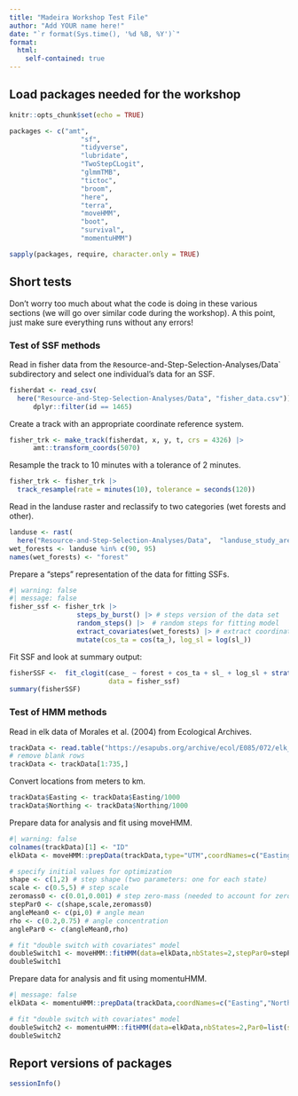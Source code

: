```yaml
---
title: "Madeira Workshop Test File"
author: "Add YOUR name here!"
date: "`r format(Sys.time(), '%d %B, %Y')`"
format: 
  html:
    self-contained: true
---
```



## Load packages needed for the workshop

```r
knitr::opts_chunk$set(echo = TRUE)
``` 

```r
packages <- c("amt",
                  "sf",
                  "tidyverse",
                  "lubridate",
                  "TwoStepCLogit",
                  "glmmTMB",
                  "tictoc",
                  "broom",
                  "here",
                  "terra",
                  "moveHMM",
                  "boot",
                  "survival", 
                  "momentuHMM")

sapply(packages, require, character.only = TRUE)
```
 

## Short tests 

<!--- Insert whatever tests you want here --->

Don't worry too much about what the code is doing in these various sections (we will go over similar code during the workshop). A this point, just make sure everything runs without any errors!


### Test of SSF methods


Read in fisher data from the `R`esource-and-Step-Selection-Analyses/Data` subdirectory and select one individual's data for an SSF.
```r
fisherdat <- read_csv(
  here("Resource-and-Step-Selection-Analyses/Data", "fisher_data.csv")) |>
      dplyr::filter(id == 1465) 
```

Create  a track with an appropriate coordinate reference system.
```r
fisher_trk <- make_track(fisherdat, x, y, t, crs = 4326) |>
      amt::transform_coords(5070)
```

Resample the track to 10 minutes with a tolerance of 2 minutes.
```r
fisher_trk <- fisher_trk |>
  track_resample(rate = minutes(10), tolerance = seconds(120)) 
```
 

Read in the landuse raster and reclassify to two categories (wet forests and other).

```r
landuse <- rast(
  here("Resource-and-Step-Selection-Analyses/Data",  "landuse_study_area.tif"))
wet_forests <- landuse %in% c(90, 95)
names(wet_forests) <- "forest"
```

Prepare a "steps" representation of the data for fitting SSFs.
```r
#| warning: false
#| message: false
fisher_ssf <- fisher_trk |> 
                 steps_by_burst() |> # steps version of the data set
                 random_steps() |>  # random steps for fitting model
                 extract_covariates(wet_forests) |> # extract coordinates
                 mutate(cos_ta = cos(ta_), log_sl = log(sl_))
```

Fit SSF and look at summary output:
```r
fisherSSF <-  fit_clogit(case_ ~ forest + cos_ta + sl_ + log_sl + strata(step_id_),
                         data = fisher_ssf)
summary(fisherSSF)
```

### Test of HMM methods

Read in elk data of Morales et al. (2004) from Ecological Archives.
```r
trackData <- read.table("https://esapubs.org/archive/ecol/E085/072/elk_data.txt",sep="\t",header=TRUE)
# remove blank rows
trackData <- trackData[1:735,]
```

Convert locations from meters to km.
```r
trackData$Easting <- trackData$Easting/1000
trackData$Northing <- trackData$Northing/1000
```

Prepare data for analysis and fit using moveHMM.
```r
#| warning: false
colnames(trackData)[1] <- "ID"
elkData <- moveHMM::prepData(trackData,type="UTM",coordNames=c("Easting","Northing"))

# specify initial values for optimization
shape <- c(1,2) # step shape (two parameters: one for each state)
scale <- c(0.5,5) # step scale
zeromass0 <- c(0.01,0.001) # step zero-mass (needed to account for zero step lengths)
stepPar0 <- c(shape,scale,zeromass0)
angleMean0 <- c(pi,0) # angle mean
rho <- c(0.2,0.75) # angle concentration
anglePar0 <- c(angleMean0,rho)

# fit "double switch with covariates" model
doubleSwitch1 <- moveHMM::fitHMM(data=elkData,nbStates=2,stepPar0=stepPar0,anglePar0=anglePar0,stepDist="gamma",angleDist="vm",stationary=TRUE)
doubleSwitch1
```

Prepare data for analysis and fit using momentuHMM.
```r
#| message: false
elkData <- momentuHMM::prepData(trackData,coordNames=c("Easting","Northing"))

# fit "double switch with covariates" model
doubleSwitch2 <- momentuHMM::fitHMM(data=elkData,nbStates=2,Par0=list(step=stepPar0,angle=anglePar0),dist=list(step="gamma",angle="vm"),estAngleMean=list(angle=TRUE),stationary=TRUE)
doubleSwitch2
```

## Report versions of packages

```r
sessionInfo()
```

